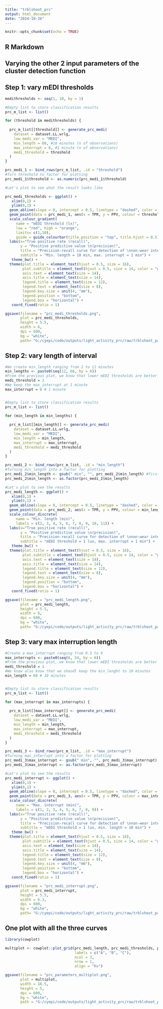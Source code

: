 ---
title: "trblshoot_prc"
output: html_document
date: "2024-10-26"
---

```{r setup, include=FALSE}
knitr::opts_chunk$set(echo = TRUE)
```

## R Markdown
## Varying the other 2 input parameters of the cluster detection function 

## Step 1: vary mEDI thresholds
```{r}

medithresholds <- seq(1, 10, by = 1)

#Empty list to store classification results
prc_m_list <- list()

for (threshold in medithresholds) {
  
  prc_m_list[[threshold]] <- generate_prc_medi(
    dataset = dataset.LL.wrlg,
    low_medi_var = "MEDI",
    min_length = 60, #10 minutes (n of observations)
    max_interrupt = 6, #1 minute (n of observations)
    medi_threshold = threshold
  )
}

prc_medi_1 <- bind_rows(prc_m_list, .id = "threshold")
#Turn threshold to factor for plotting
prc_medi_1$threshold <- as.numeric(prc_medi_1$threshold)

#Let's plot to see what the result looks like

prc_medi_thresholds <- ggplot() +
   xlim(0,1) + 
   ylim(0,1) +
  geom_abline(slope = 0, intercept = 0.5, linetype = "dashed", color = "darkgrey") + #add a flat line which represents a baseline classifier
  geom_point(data = prc_medi_1, aes(x = TPR, y = PPV, colour = threshold)) +
  scale_colour_gradient(
     name = "mEDI threshold (lx)",
     low = "red", high = "orange",
     limits= c(1,10),
     guide = guide_colourbar(title.position = "top", title.hjust = 0.5)) +
  labs(x="True positive rate (recall)",
       y = "Positive predictive value \n(precision)",
       title = "Precision-recall curve for detection of \nnon-wear intervals based on illuminance thresholds",
       subtitle = "Min. length = 10 min, max. interrupt = 1 min") +
   theme_bw() +
  theme(plot.title = element_text(hjust = 0.5, size = 16),
        plot.subtitle = element_text(hjust = 0.5, size = 14, color = "grey33"),
        axis.text = element_text(size = 14),
        axis.title = element_text(size = 14),
        legend.title = element_text(size = 12),
        legend.text = element_text(size = 8),
        legend.key.size = unit(4, "mm"),
        legend.position = "bottom",
        legend.box = "horizontal") +
   coord_fixed(ratio = 1)

ggsave(filename = "prc_medi_thresholds.png",
       plot = prc_medi_thresholds,
       height = 5.5, 
       width = 6,
       dpi = 600,
       bg = "white",
       path= "G:/cyepi/code/outputs/light_activity_prc/raw/trblshoot_parameters")

```

## Step 2: vary length of interval 
```{r}
#We create min_length ranging from 2 to 11 minutes
min_lengths <- paste0(seq(12, 66, by = 6))
#From the previous plot, we know that lower mEDI thresholds are better so we keep it to 1
medi_threshold = 1
#We keep the max_interrupt at 1 minute
max_interrupt = 6 # 1 minute


#Empty list to store classification results
prc_m_list <- list()

for (min_length in min_lengths) {
  
  prc_m_list[[min_length]] <- generate_prc_medi(
    dataset = dataset.LL.wrlg,
    low_medi_var = "MEDI",
    min_length = min_length,
    max_interrupt = max_interrupt,
    medi_threshold = medi_threshold
  )
}

prc_medi_2 <- bind_rows(prc_m_list, .id = "min_length")
#Turning min_length into a factor for plotting
prc_medi_2$min_length <- gsub(" min", "", prc_medi_2$min_length) #first, eliminate the "min"
prc_medi_2$min_length <- as.factor(prc_medi_2$min_length) 

#Let's plot to see the results
prc_medi_length <- ggplot() +
   xlim(0,1) + 
   ylim(0,1) +
  geom_abline(slope = 0, intercept = 0.5, linetype = "dashed", color = "darkgrey") + #add a flat line which represents a baseline classifier
  geom_point(data = prc_medi_2, aes(x = TPR, y = PPV, colour = min_length)) +
  scale_colour_discrete(
     name = "Min. length (min)",
     labels = c(2, 3, 4, 5, 6, 7, 8, 9, 10, 11)) +
  labs(x="True positive rate (recall)",
       y = "Positive predictive value \n(precision)",
       title = "Precision-recall curve for detection of \nnon-wear intervals based on min. length",
       subtitle = "mEDI threshold = 1 lux, max. interrupt = 1 min") +
   theme_bw() +
  theme(plot.title = element_text(hjust = 0.5, size = 16),
        plot.subtitle = element_text(hjust = 0.5, size = 14, color = "grey33"),
        axis.text = element_text(size = 14),
        axis.title = element_text(size = 14),
        legend.title = element_text(size = 12),
        legend.text = element_text(size = 8),
        legend.key.size = unit(4, "mm"),
        legend.position = "bottom",
        legend.box = "horizontal") +
   coord_fixed(ratio = 1)

ggsave(filename = "prc_medi_length.png",
       plot = prc_medi_length,
       height = 5.5, 
       width = 6,
       dpi = 600,
       bg = "white",
       path= "G:/cyepi/code/outputs/light_activity_prc/raw/trblshoot_parameters")

```

## Step 3: vary max interruption length 
```{r}
#Create a max_interrupt ranging from 0.5 to 9
max_interrupts <- paste0(seq(6, 54, by = 6))
#From the previous plot, we know that lower mEDI thresholds are better so we keep it to 2
medi_threshold = 1
#We know also know that we shoudl keep the min_lenght to 10 minutes 
min_length = 60 # 10 minutes


#Empty list to store classification results
prc_m_list <- list()

for (max_interrupt in max_interrupts) {
  
  prc_m_list[[max_interrupt]] <- generate_prc_medi(
    dataset = dataset.LL.wrlg,
    low_medi_var = "MEDI",
    min_length = min_length,
    max_interrupt = max_interrupt,
    medi_threshold = medi_threshold
  )
}

prc_medi_3 <- bind_rows(prc_m_list, .id = "max_interrupt")
#Turning max_interrupt into a factor for plotting
prc_medi_3$max_interrupt <- gsub(" min", "", prc_medi_3$max_interrupt) #first, eliminate the "min"
prc_medi_3$max_interrupt <- as.factor(prc_medi_3$max_interrupt) 

#Let's plot to see the results
prc_medi_interrupt <- ggplot() +
   xlim(0,1) + 
   ylim(0,1) +
  geom_abline(slope = 0, intercept = 0.5, linetype = "dashed", color = "darkgrey") + #add a flat line which represents a baseline classifier
  geom_point(data = prc_medi_3, aes(x = TPR, y = PPV, colour = max_interrupt)) +
  scale_colour_discrete(
     name = "Max. interrupt (min)",
     labels = c(1, 2, 3, 4, 5, 6, 7, 8, 9)) +
  labs(x="True positive rate (recall)",
       y = "Positive predictive value \n(precision)",
       title = "Precision-recall curve for detection of \nnon-wear intervals based on max. interruption",
       subtitle = "mEDI threshold = 1 lux, min. length = 10 min") +
   theme_bw() +
  theme(plot.title = element_text(hjust = 0.5, size = 16),
        plot.subtitle = element_text(hjust = 0.5, size = 14, color = "grey33"),
        axis.text = element_text(size = 14),
        axis.title = element_text(size = 14),
        legend.title = element_text(size = 12),
        legend.text = element_text(size = 8),
        legend.key.size = unit(4, "mm"),
        legend.position = "bottom",
        legend.box = "horizontal") +
   coord_fixed(ratio = 1)

ggsave(filename = "prc_medi_interrupt.png",
       plot = prc_medi_interrupt,
       height = 5.5, 
       width = 6.3,
       dpi = 600,
       bg = "white",
       path= "G:/cyepi/code/outputs/light_activity_prc/raw/trblshoot_parameters")

```


## One plot with all the three curves 
```{r}

library(cowplot)

multiplot <- cowplot::plot_grid(prc_medi_length, prc_medi_thresholds, prc_medi_interrupt,
                                labels = c("A", "B", "C"),
                                ncol = 3,
                                nrow = 1,
                                align = "hv")

ggsave(filename = "prc_parameters_multiplot.png",
       plot = multiplot,
       width = 16.5, 
       height = 5,
       dpi = 600, 
       bg = "white",
       path = "G:/cyepi/code/outputs/light_activity_prc/raw/trblshoot_parameters")

```

